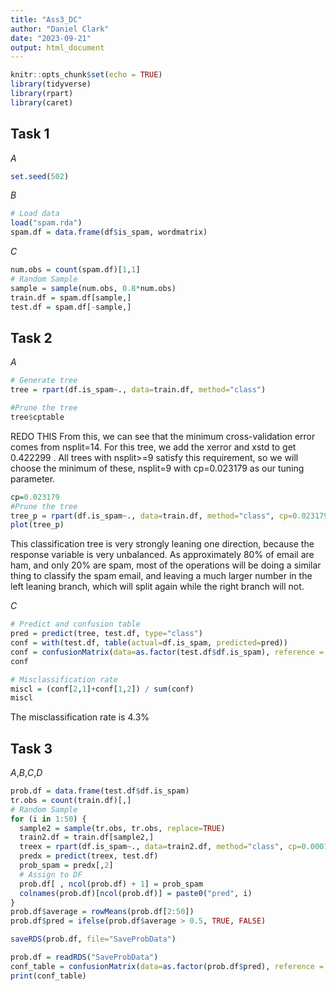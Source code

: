 ```yaml
---
title: "Ass3_DC"
author: "Daniel Clark"
date: "2023-09-21"
output: html_document
---
```


```r
knitr::opts_chunk$set(echo = TRUE)
library(tidyverse)
library(rpart)
library(caret)
```

## Task 1

*A*

```r
set.seed(502)
```

*B*

```r
# Load data
load("spam.rda")
spam.df = data.frame(df$is_spam, wordmatrix)

```

*C*

```r
num.obs = count(spam.df)[1,1]
# Random Sample
sample = sample(num.obs, 0.8*num.obs)
train.df = spam.df[sample,]
test.df = spam.df[-sample,]

```


## Task 2

*A*

```r
# Generate tree
tree = rpart(df.is_spam~., data=train.df, method="class")

#Prune the tree
tree$cptable
```
REDO THIS
From this, we can see that the minimum cross-validation error comes from nsplit=14. For this tree, we add the xerror and xstd to get 0.422299 . All trees with nsplit>=9 satisfy this requirement, so we will choose the minimum of these, nsplit=9 with cp=0.023179 as our tuning parameter.

```r
cp=0.023179
#Prune the tree
tree_p = rpart(df.is_spam~., data=train.df, method="class", cp=0.023179)
plot(tree_p)
```

This classification tree is very strongly leaning one direction, because the response variable is very unbalanced. As approximately 80% of email are ham, and only 20% are spam, most of the operations will be doing a similar thing to classify the spam email, and leaving a much larger number in the left leaning branch, which will split again while the right branch will not.

*C*

```r
# Predict and confusion table
pred = predict(tree, test.df, type="class")
conf = with(test.df, table(actual=df.is_spam, predicted=pred))
conf = confusionMatrix(data=as.factor(test.df$df.is_spam), reference = as.factor(pred))
conf
```

```r
# Misclassification rate
miscl = (conf[2,1]+conf[1,2]) / sum(conf)
miscl
```
The misclassification rate is 4.3%


## Task 3

*A*,*B*,*C*,*D*

```r
prob.df = data.frame(test.df$df.is_spam)
tr.obs = count(train.df)[,]
# Random Sample
for (i in 1:50) {
  sample2 = sample(tr.obs, tr.obs, replace=TRUE)
  train2.df = train.df[sample2,]
  treex = rpart(df.is_spam~., data=train2.df, method="class", cp=0.0001)
  predx = predict(treex, test.df)
  prob_spam = predx[,2]
  # Assign to DF
  prob.df[ , ncol(prob.df) + 1] = prob_spam                
  colnames(prob.df)[ncol(prob.df)] = paste0("pred", i)
}
prob.df$average = rowMeans(prob.df[2:50])
prob.df$pred = ifelse(prob.df$average > 0.5, TRUE, FALSE)

saveRDS(prob.df, file="SaveProbData")
```

```r
prob.df = readRDS("SaveProbData")
conf_table = confusionMatrix(data=as.factor(prob.df$pred), reference = as.factor(prob.df$test.df.df.is_spam))
print(conf_table)
```











